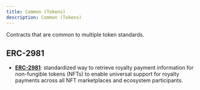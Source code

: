 ```yaml
---
title: Common (Tokens)
description: Common (Tokens)
---
```


Contracts that are common to multiple token standards.

## ERC-2981
* **[ERC-2981](https://eips.ethereum.org/EIPS/eip-2981)**: standardized way to retrieve royalty payment information for non-fungible tokens (NFTs) to enable universal support for royalty payments across all NFT marketplaces and ecosystem participants.
